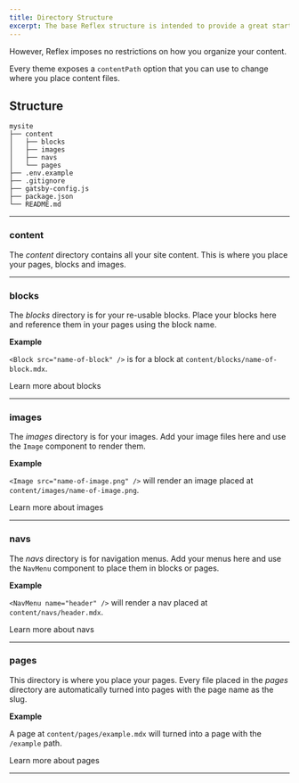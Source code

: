 ```yaml
---
title: Directory Structure
excerpt: The base Reflex structure is intended to provide a great starting point for building your site.
---
```


However, Reflex imposes no restrictions on how you organize your content.

Every theme exposes a `contentPath` option that you can use to change where you place content files.

## Structure

```
mysite
├── content
│   ├── blocks
│   ├── images
│   ├── navs
│   └── pages
├── .env.example
├── .gitignore
├── gatsby-config.js
├── package.json
└── README.md
```

<Hr mt="8" />

### content

The _content_ directory contains all your site content. This is where you place your pages, blocks and images.

<Hr mt="8" />

### blocks

The _blocks_ directory is for your re-usable blocks. Place your blocks here and reference them in your pages using the block name.

**Example**

`<Block src="name-of-block" />` is for a block at `content/blocks/name-of-block.mdx`.

<ButtonLink variant="muted sm" href="/docs/blocks">
  Learn more about blocks <Icon name="arrow-right" size="5" ml="2" />
</ButtonLink>

<Hr mt="8" />

### images

The _images_ directory is for your images. Add your image files here and use the `Image` component to render them.

**Example**

`<Image src="name-of-image.png" />` will render an image placed at `content/images/name-of-image.png`.

<ButtonLink variant="muted sm" href="/docs/images">
  Learn more about images <Icon name="arrow-right" size="5" ml="2" />
</ButtonLink>

<Hr mt="8" />

### navs

The _navs_ directory is for navigation menus. Add your menus here and use the `NavMenu` component to place them in blocks or pages.

**Example**

`<NavMenu name="header" />` will render a nav placed at `content/navs/header.mdx`.

<ButtonLink variant="muted sm" href="/docs/navs">
  Learn more about navs <Icon name="arrow-right" size="5" ml="2" />
</ButtonLink>

<Hr mt="8" />

### pages

This directory is where you place your pages. Every file placed in the _pages_ directory are automatically turned into pages with the page name as the slug.

**Example**

A page at `content/pages/example.mdx` will turned into a page with the `/example` path.

<ButtonLink variant="muted sm" href="/docs/pages">
  Learn more about pages <Icon name="arrow-right" size="5" ml="2" />
</ButtonLink>

<Hr mt="8" />

